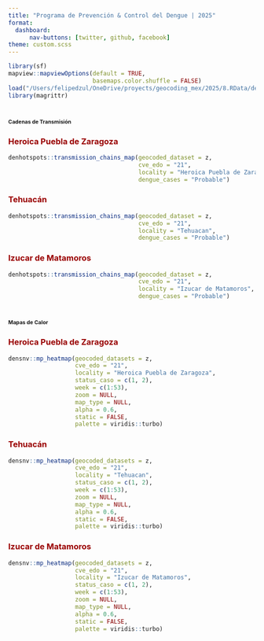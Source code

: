 ```yaml
---
title: "Programa de Prevención & Control del Dengue | 2025"
format: 
  dashboard:
      nav-buttons: [twitter, github, facebook]
theme: custom.scss
---
```


```r
library(sf)
mapview::mapviewOptions(default = TRUE,
                        basemaps.color.shuffle = FALSE)
load("/Users/felipedzul/OneDrive/proyects/geocoding_mex/2025/8.RData/denmex_2025.RData")
library(magrittr)
```

# [**Cadenas de Transmisión**]{style="font-size:8pt"}

::: panel-tabset


### [**Heroica Puebla de Zaragoza**]{style="color:#990000"}

```r
denhotspots::transmission_chains_map(geocoded_dataset = z,
                                     cve_edo = "21",
                                     locality = "Heroica Puebla de Zaragoza",
                                     dengue_cases = "Probable")
```



### [**Tehuacán**]{style="color:#990000"}

```r
denhotspots::transmission_chains_map(geocoded_dataset = z,
                                     cve_edo = "21",
                                     locality = "Tehuacan",
                                     dengue_cases = "Probable")
```


### [**Izucar de Matamoros**]{style="color:#990000"}

```r
denhotspots::transmission_chains_map(geocoded_dataset = z,
                                     cve_edo = "21",
                                     locality = "Izucar de Matamoros",
                                     dengue_cases = "Probable")
```



:::


# [**Mapas de Calor**]{style="font-size:8pt"}

::: panel-tabset


### [**Heroica Puebla de Zaragoza**]{style="color:#990000"}
```r
densnv::mp_heatmap(geocoded_datasets = z,
                   cve_edo = "21",
                   locality = "Heroica Puebla de Zaragoza",
                   status_caso = c(1, 2),
                   week = c(1:53),
                   zoom = NULL,
                   map_type = NULL,
                   alpha = 0.6,
                   static = FALSE,
                   palette = viridis::turbo)
```

### [**Tehuacán**]{style="color:#990000"}
```r
densnv::mp_heatmap(geocoded_datasets = z,
                   cve_edo = "21",
                   locality = "Tehuacan",
                   status_caso = c(1, 2),
                   week = c(1:53),
                   zoom = NULL,
                   map_type = NULL,
                   alpha = 0.6,
                   static = FALSE,
                   palette = viridis::turbo)
```

### [**Izucar de Matamoros**]{style="color:#990000"}
```r
densnv::mp_heatmap(geocoded_datasets = z,
                   cve_edo = "21",
                   locality = "Izucar de Matamoros",
                   status_caso = c(1, 2),
                   week = c(1:53),
                   zoom = NULL,
                   map_type = NULL,
                   alpha = 0.6,
                   static = FALSE,
                   palette = viridis::turbo)
```



:::
